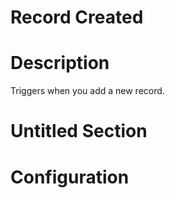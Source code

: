 ﻿# Record Created

# Description

Triggers when you add a new record.

# Untitled Section

# Configuration
